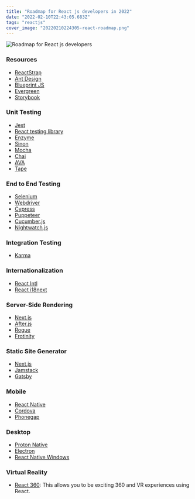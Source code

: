 ```yaml
---
title: "Roadmap for React js developers in 2022"
date: "2022-02-10T22:43:05.683Z"
tags: "reactjs"
cover_image: "20220210224305-react-roadmap.png"
---
```


<img src="/images/react-roadmap.png" alt="Roadmap for React js developers" />

### Resources

- [ReactStrap](https://reactstrap.github.io/)
- [Ant Design](https://ant.design/)
- [Blueprint JS](https://blueprintjs.com/)
- [Evergreen](https://evergreen.segment.com/)
- [Storybook](https://storybook.js.org/)

### Unit Testing

- [Jest](https://facebook.github.io/jest/)
- [React testing library](https://testing-library.com/docs/react-testing-library/intro)
- [Enzyme](http://airbnb.io/enzyme/)
- [Sinon](http://sinonjs.org/)
- [Mocha](https://mochajs.org/)
- [Chai](http://www.chaijs.com/)
- [AVA](https://github.com/avajs/ava)
- [Tape](https://github.com/substack/tape)

### End to End Testing

- [Selenium](https://www.seleniumhq.org/)
- [Webdriver](http://webdriver.io/)
- [Cypress](https://cypress.io/)
- [Puppeteer](https://pptr.dev/)
- [Cucumber.js](https://github.com/cucumber/cucumber-js)
- [Nightwatch.js](http://nightwatchjs.org/)

### Integration Testing

- [Karma](https://karma-runner.github.io/)

### Internationalization

- [React Intl](https://github.com/yahoo/react-intl)
- [React i18next](https://react.i18next.com/)

### Server-Side Rendering

- [Next.js](https://nextjs.org/)
- [After.js](https://github.com/jaredpalmer/after.js)
- [Rogue](https://github.com/alidcastano/rogue.js)
- [Frotinity](https://frontity.org/)

### Static Site Generator

- [Next.js](https://nextjs.org/)
- [Jamstack](https://jamstack.org/generators/)
- [Gatsby](https://www.gatsbyjs.org/)

### Mobile

- [React Native](https://facebook.github.io/react-native/)
- [Cordova](https://cordova.apache.org/)
- [Phonegap](https://phonegap.com/)

### Desktop

- [Proton Native](https://proton-native.js.org/)
- [Electron](https://electronjs.org/)
- [React Native Windows](https://github.com/Microsoft/react-native-windows)

### Virtual Reality

- [React 360](https://facebook.github.io/react-360/): This allows you to be exciting 360 and VR experiences using React.
